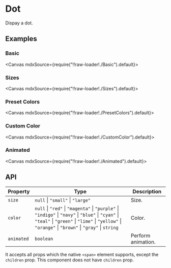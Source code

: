 
<Meta title="Views/Dot" />

# Dot

Dispay a dot.

## Examples

### Basic

<Canvas mdxSource={require("!!raw-loader!./Basic").default}>
  <Story id="examples-dot--basic" />
</Canvas>

### Sizes

<Canvas mdxSource={require("!!raw-loader!./Sizes").default}>
  <Story id="examples-dot--sizes" />
</Canvas>

### Preset Colors

<Canvas mdxSource={require("!!raw-loader!./PresetColors").default}>
  <Story id="examples-dot--preset-colors" />
</Canvas>

### Custom Color

<Canvas mdxSource={require("!!raw-loader!./CustomColor").default}>
  <Story id="examples-dot--custom-color" />
</Canvas>

### Animated

<Canvas mdxSource={require("!!raw-loader!./Animated").default}>
  <Story id="examples-dot--animated" />
</Canvas>

## API

| Property   | Type                                                                                                                                                                                                   | Description        |
| ---------- | ------------------------------------------------------------------------------------------------------------------------------------------------------------------------------------------------------ | ------------------ |
| `size`     | `null` \| `"small"` \| `"large"`                                                                                                                                                                       | Size.              |
| `color`    | `null` \| `"red"` \| `"magenta"` \| `"purple"` \| `"indigo"` \| `"navy"` \| `"blue"` \| `"cyan"` \| `"teal"` \| `"green"` \| `"lime"` \| `"yellow"` \| `"orange"` \| `"brown"` \| `"gray"` \| `string` | Color.             |
| `animated` | `boolean`                                                                                                                                                                                              | Perform animation. |

It accepts all props which the native `<span>` element supports, except the `children` prop. This component does not have `children` prop.
